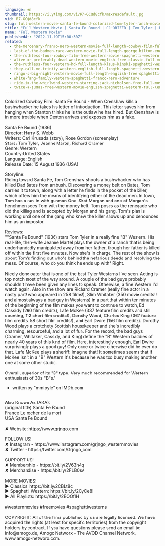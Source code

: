 ```yaml
---
language: en
thumbnail: https://i.ytimg.com/vi/R7-GCQd8cfk/maxresdefault.jpg
vid: R7-GCQd8cfk
slug: full-western-movie-santa-fe-bound-colorized-tom-tyler-ranch-movie-outlaws
title: "Full Western Movie | Santa Fe Bound | COLORIZED | Tom Tyler | Ranch Movie | Outlaws"
name: "Full Western Movie"
publishedAt: "2022-11-09T15:00:30Z"
related:
  - the-mercenary-franco-nero-western-movie-full-length-cowboy-film-full-movie
  - last-of-the-badmen-rare-western-movie-full-length-george-hilton-english-full-movie
  - the-ruthless-four-cowboy-film-free-western-movie-spaghetti-western-english
  - alive-or-preferably-dead-western-movie-english-free-classic-full-movie
  - the-ruthless-four-western-hd-full-length-klaus-kinski-spaghetti-western-full-movie
  - they-call-me-trinity-western-english-full-length-spaghetti-western-film-full-movie
  - ringo-s-big-night-western-movie-full-length-english-free-spaghetti-western
  - white-fang-family-western-spaghetti-franco-nero-adventure
  - ride-in-the-whirlwind-western-starring-jack-nicholson-free-full-movie-english-youtube-movies
  - twice-a-judas-free-western-movie-english-spaghetti-western-full-length
---
```


Colorized Cowboy Film: Santa Fe Bound - When Crenshaw kills a bushwhacker he takes his letter of introduction. This letter saves him from hanging when Stanton thinks he is the outlaw he has hired. But Crenshaw is in more trouble when Denton arrives and exposes him as a fake.<br />
<br />
Santa Fe Bound (1936)<br />
Director: Harry S. Webb<br />
Writers: Carl Krusada (story), Rose Gordon (screenplay)<br />
Stars: Tom Tyler, Jeanne Martel, Richard Cramer<br />
Genre: Western<br />
Country:United States<br />
Language: English<br />
Release Date: 15 August 1936 (USA)<br />
<br />
Storyline:<br />
Riding toward Santa Fe, Tom Crenshaw shoots a bushwhacker who has killed Dad Bates from ambush. Discovering a money belt on Bates, Tom carries it to town, along with a letter he finds in the pocket of the killer, which offers him the means of identifying either of the dead men. In town, Tom has a run-in with gunman One-Shot Morgan and one of Morgan's henchmen sees Tom with the money belt. Tom poses as the renegade who did the killing and is accepted by Morgan and his gang. Tom's plan is working until one of the gang who knew the killer shows up and denounces him as an impostor.<br />
<br />
Reviews:<br />
""Santa Fe Bound" (1936) stars Tom Tyler in a really fine "B" Western. His real-life, then-wife Jeanne Martel plays the owner of a ranch that is being underhandedly manipulated away from her father, though her father is killed off within the first five minutes. Now she's in charge. The rest of the show is about Tom's finding out who's behind the nefarious deeds and resolving the mess. Of course, who do you think he ends up with? Right.<br />
<br />
Nicely done oater that is one of the best Tyler Westerns I've seen. Acting is top notch most of the way around. A couple of the bad guys probably shouldn't have been given any lines to speak. Otherwise, a fine Western I'd watch again. Also in the show are Richard Cramer (really fine actor in a nasty part! who appeared in 258 films!), Slim Whitaker (350 movie credits!! and almost always a bad guy in Westerns) in a part that within ten minutes of the beginning of the film makes you want to continue to watch, Ed Cassidy (260 film credits), Lafe McKee (337 feature film credits and still counting, 112 short film credits!), Dorothy Wood, Charles King (367 feature film credits, 58 short film credits!), and Earl Dwire (156 film credits). Dorothy Wood plays a crotchety Scottish housekeeper and she's incredibly charming, resourceful, and a lot of fun. For the record, the bad guys (Cramer, Whitaker, Cassidy, and King) define the "B" Western baddies of nearly 40 years of this kind of film. Here, interestingly enough, Earl Dwire surprisingly plays a good guy! Only once or twice otherwise did he ever do that. Lafe McKee plays a sheriff: imagine that! It sometimes seems that if McKee isn't in a "B" Western it's because he was too busy making another one at some other studio.<br />
<br />
Overall, superior of its "B" type. Very much recommended for Western enthusiasts of 30s "B"s."<br />
- written by "mmipyle" on IMDb.com<br />
<br />
Also Known As (AKA):<br />
(original title) Santa Fe Bound<br />
France Le rocher de la mort<br />
USA Santa Fe Bound<br />
<br />
✘ Website: https://www.grjngo.com<br />
<br />
FOLLOW US!<br />
✘ Instagram - https://www.instagram.com/grjngo_westernmovies<br />
✘ Twitter - https://twitter.com/Grjngo_com<br />
<br />
SUPPORT US!<br />
✘ Membership - https://bit.ly/2V63h4q<br />
✘ Merchandise - https://bit.ly/2FLB0sV<br />
<br />
MORE MOVIES! <br />
► Classics: https://bit.ly/2CBLt8c <br />
► Spaghetti Western: https://bit.ly/2CyCe8I <br />
► All Playlists: https://bit.ly/2EOOfIH <br />
<br />
#westernmovies #freemovies #spaghettiwesterns<br />
<br />
COPYRIGHT: All of the films published by us are legally licensed. We have acquired the rights (at least for specific territories) from the copyright holders by contract. If you have questions please send an email to: info@amogo.de, Amogo Networx - The AVOD Channel Network, www.amogo-networx.com.